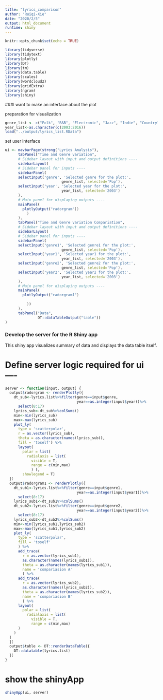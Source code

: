 ---
title: "lyrics_comparison"
author: "Ruiqi-Xie"
date: "2020/2/5"
output: html_document
runtime: shiny
---

```{r setup, include=FALSE}
knitr::opts_chunk$set(echo = TRUE)
```


```{r load libraries, warning=FALSE, message=FALSE}
library(tidyverse)
library(tidytext)
library(plotly)
library(DT)
library(tm)
library(data.table)
library(scales)
library(wordcloud2)
library(gridExtra)
library(ngram)
library(shiny) 
```
###I want to make an interface about the plot

preparation for visualization
```{r}
genre_list <- c("Folk", "R&B", "Electronic", "Jazz", "Indie", "Country", "Rock", "Metal", "Pop", "Hip-Hop", "Other")
year_list<-as.character(c(2003:2016))
load("../output/lyrics_list.RData")

```

set user interface

```{r, message=FALSE, warning=FALSE}
ui <- navbarPage(strong("Lyrics Analysis"),
      tabPanel("Time and Genre variation",
      # Sidebar layout with input and output definitions ----
      sidebarLayout(
      # Sidebar panel for inputs ----
      sidebarPanel(
      selectInput('genre', 'Selected genre for the plot:', 
                          genre_list, selected='Pop'),
      selectInput('year', 'Selected year for the plot:', 
                          year_list, selected='2003')
      ),
      # Main panel for displaying outputs ----
      mainPanel(
        plotlyOutput("radorgram"))
          )
      ),
      tabPanel("Time and Genre variation Compariation",
      # Sidebar layout with input and output definitions ----
      sidebarLayout(
      # Sidebar panel for inputs ----
      sidebarPanel(
      selectInput('genre1', 'Selected genre1 for the plot:', 
                          genre_list, selected='Pop'),
      selectInput('year1', 'Selected year1 for the plot:', 
                          year_list, selected='2003'),
      selectInput('genre2', 'Selected genre2 for the plot:', 
                          genre_list, selected='Pop'),
      selectInput('year2', 'Selected year2 for the plot:', 
                          year_list, selected='2003')
      ),
      # Main panel for displaying outputs ----
      mainPanel(
        plotlyOutput("radorgram1")
      
          ))
      ),
      tabPanel("Data", 
               DT::dataTableOutput("table"))
)
```

### Develop the server for the R Shiny app
This shiny app visualizes summary of data and displays the data table itself.

# Define server logic required for ui ----

```{r}
server <- function(input, output) {
  output$radorgram <- renderPlotly({
    dt_sub<-lyrics.list%>%filter(genre==input$genre,
                                 year==as.integer(input$year))%>%
      select(8:17)
    lyrics_sub<-dt_sub%>%colSums()
    min<-min(lyrics_sub)
    max<-max(lyrics_sub)
    plot_ly(
      type = 'scatterpolar',
      r = as.vector(lyrics_sub),
      theta = as.character(names(lyrics_sub)),
      fill = 'toself') %>%
      layout(
        polar = list(
          radialaxis = list(
            visible = T,
            range = c(min,max)
            ) ),
        showlegend = T)
  })
  output$radorgram1 <- renderPlotly({
    dt_sub1<-lyrics.list%>%filter(genre==input$genre1,
                                 year==as.integer(input$year1))%>%
      select(8:17)
    lyrics_sub1<-dt_sub1%>%colSums()
    dt_sub2<-lyrics.list%>%filter(genre==input$genre2,
                                 year==as.integer(input$year2))%>%
      select(8:17)
    lyrics_sub2<-dt_sub2%>%colSums()
    min<-min(lyrics_sub1,lyrics_sub2)
    max<-max(lyrics_sub1,lyrics_sub2)
    plot_ly(
      type = 'scatterpolar',
      fill = 'toself'
      ) %>%
      add_trace(
        r = as.vector(lyrics_sub1),
        as.character(names(lyrics_sub1)),
        theta = as.character(names(lyrics_sub1)),
        name = 'compariasion A'
        ) %>%
      add_trace(
        r = as.vector(lyrics_sub2),
        as.character(names(lyrics_sub2)),
        theta = as.character(names(lyrics_sub2)),
        name = 'compariasion B'
        ) %>%
      layout(
        polar = list(
          radialaxis = list(
            visible = T,
            range = c(min,max)
      )
    )
  )
  })
  output$table <- DT::renderDataTable({
    DT::datatable(lyrics.list)
  })
}

```

# show the shinyApp

```{r}
shinyApp(ui, server)
```


